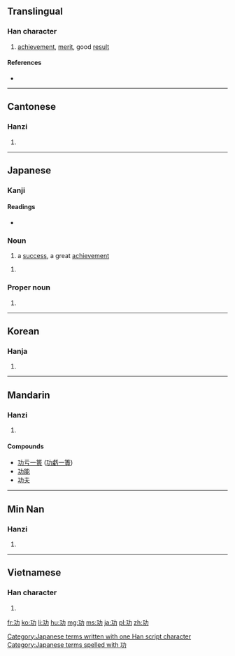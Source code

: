 ==Translingual==
{{stroke order|strokes=5}}

===Han character===
{{Han char|rn=19|rad=力|as=03|sn=5|four=1412<sub>7</sub>|canj=一大尸 (MKS)|ids=⿰[[工]][[力]]}}

# [[achievement]], [[merit]], good [[result]]

====References====
* {{Han ref|kx=0146.110|dkj=02295|dj=0328.060|hdz=10365.080|uh=529F|ud=21151|bh=A55C|bd=42332}}

----

==Cantonese==

===Hanzi===
{{yue-hanzi|jyut=|y=gung1}}

# {{defn|lang=yue|sort=力03}}

----

==Japanese==

===Kanji===
{{ja-kanji|grade=4|rs=力03}}

====Readings====
* {{ja-readings|on=[[こう]] (kō)|kun=[[いさお]] (isao)}}

===Noun===
{{ja-noun|k|hira=こう|rom=kō}} 

# a [[success]], a great [[achievement]]

{{ja-noun|k|hira=いさお|rom=isao}} 

# {{alternative form of|勲|lang=ja}}

===Proper noun===
{{ja-pos|k|proper|hira=いさお|rom=Isao}}

# {{given name|male|lang=ja|sort=いさお}}

[[Category:Japanese terms written with one Han script character]]
[[Category:Japanese terms spelled with 功]]

----

==Korean==

===Hanja===
{{ko-hanja|hangeul=공|rv=gong|mr=kong}}

# {{defn|lang=ko|sort=力03}}

----

==Mandarin==

===Hanzi===
{{cmn-hanzi|pin=[[gōng]] ([[gong1]])|wg=kung<sup>1</sup>}}

# {{defn|lang=cmn|sort=力03}}

====Compounds====
{{top2}}
* [[功亏一篑]] ([[功虧一簣]])
* [[功能]]
* [[功夫]]

{{mid2}}
{{bottom}}

----

==Min Nan==

===Hanzi===
{{nan-hanzi|poj=kong (kong<sup>1</sup>), kang (kang<sup>1</sup>)}}

# {{defn|lang=nan}}

----

==Vietnamese==

===Han character===
{{vi-hantu|[[công]]|rs=力03}}

# {{defn|lang=vi|sort=力03}}

[[fr:功]]
[[ko:功]]
[[li:功]]
[[hu:功]]
[[mg:功]]
[[ms:功]]
[[ja:功]]
[[pl:功]]
[[zh:功]]